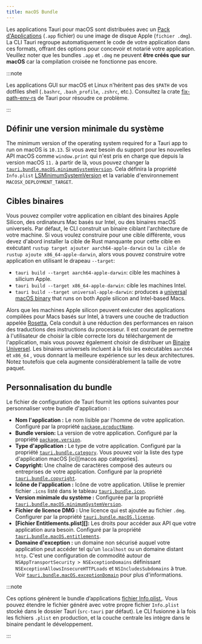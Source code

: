 ```yaml
---
title: macOS Bundle
---
```



Les applications Tauri pour macOS sont distribuées avec un [Pack d'Applications][] (`.app` fichier) ou une image de disque Apple (`fichier .dmg`). La CLI Tauri regroupe automatiquement le code de votre application dans ces formats, offrant des options pour concevoir et notarié votre application. Veuillez noter que les bundles `.app` et `.dmg` ne peuvent **être créés que sur macOS** car la compilation croisée ne fonctionne pas encore.

:::note

Les applications GUI sur macOS et Linux n'héritent pas des `$PATH` de vos dotfiles shell (`.bashrc`, `.bash_profile`, `.zshrc`, etc.). Consultez la crate [fix-path-env-rs][] de Tauri pour résoudre ce problème.

:::

<TauriBuild />

## Définir une version minimale du système

The minimum version of the operating system required for a Tauri app to run on macOS is `10.13`. Si vous avez besoin du support pour les nouvelles API macOS comme `window.print` qui n'est pris en charge que depuis la version macOS `11.` à partir de là, vous pouvez changer la [`tauri.bundle.macOS.minimumSystemVersion`][]. Cela définira la propriété `Info.plist` [LSMinimumSystemVersion][] et la variable d'environnement `MACOSX_DEPLOYMENT_TARGET`.

## Cibles binaires

Vous pouvez compiler votre application en ciblant des binaires Apple Silicon, des ordinateurs Mac basés sur Intel, ou des binaires macOS universels. Par défaut, le CLI construit un binaire ciblant l'architecture de votre machine. Si vous voulez construire pour une cible différente, vous devez d'abord installer la cible de Rust manquante pour cette cible en exécutant `rustup target ajouter aarch64-apple-darwin` ou `la cible de rustup ajoute x86_64-apple-darwin`, alors vous pouvez construire votre application en utilisant le drapeau `--target`:

- `tauri build --target aarch64-apple-darwin`: cible les machines à silicium Apple.
- `tauri build --target x86_64-apple-darwin`: cible les machines Intel.
- `tauri build --target universal-apple-darwin`: produces a [universal macOS binary][] that runs on both Apple silicon and Intel-based Macs.

Alors que les machines Apple silicon peuvent exécuter des applications compilées pour Macs basés sur Intel, à travers une couche de traduction appelée [Rosetta][], Cela conduit à une réduction des performances en raison des traductions des instructions du processeur. Il est courant de permettre à l'utilisateur de choisir la cible correcte lors du téléchargement de l'application, mais vous pouvez également choisir de distribuer un [Binaire Universel][universal macos binary]. Les binaires universels incluent à la fois les exécutables `aarch64` et `x86_64` , vous donnant la meilleure expérience sur les deux architectures. Notez toutefois que cela augmente considérablement la taille de votre paquet.

## Personnalisation du bundle

Le fichier de configuration de Tauri fournit les options suivantes pour personnaliser votre bundle d'application :

- **Nom l'application :** Le nom lisible par l'homme de votre application. Configuré par la propriété [`package.productName`][].
- **Bundle version:** La version de votre application. Configuré par la propriété [`package.version`][].
- **Type d'application :** Le type de votre application. Configuré par la propriété [`tauri.bundle.category`][]. Vous pouvez voir la liste des type d'application macOS [ici][macos app categories].
- **Copyright:** Une chaîne de caractères composé des auteurs ou entreprises de votre application. Configuré par la propriété [`tauri.bundle.copyright`][].
- **Icône de l'application :** Icône de votre application. Utilise le premier fichier `.icns` listé dans le tableau [`tauri.bundle.icon`][].
- **Version minimale du système :** Configurée par la propriété [`tauri.bundle.macOS.minimumSystemVersion`][].
- **Fichier de licence DMG :** Une licence qui est ajoutée au fichier `.dmg`. Configurer par la propriété [`tauri.bundle.macOS.license`][].
- **[Fichier Entitlements.plist][]:** Les droits pour accéder aux API que votre application aura besoin. Configuré par la propriété [`tauri.bundle.macOS.entitlements`][].
- **Domaine d'exception :** un domaine non sécurisé auquel votre application peut accéder tel qu'un `localhost` ou un domaine distant `http`. C'est une configuration de commodité autour de `NSAppTransportSecurity > NSExceptionDomains` définissant `NSExceptionAllowsInsecureHTTPLoads` et `NSIncludesSubdomains` à true. Voir [`tauri.bundle.macOS.exceptionDomain`][] pour plus d'informations.

:::note

Ces options génèrent le bundle d’applications [fichier Info.plist.][]. Vous pouvez étendre le fichier généré avec votre propre fichier `Info.plist` stocké dans le dossier Tauri (`src-tauri` par défaut). Le CLI fusionne à la fois les fichiers `.plist` en production, et la couche centrale les intègre dans le binaire pendant le développement.

:::

[`tauri.bundle.macos.minimumsystemversion`]: /fr/2/reference/config#macconfig.minimumsystemversion
[`package.productname`]: /fr/2/reference/config#packageconfig.productname
[`package.version`]: /fr/2/reference/config#packageconfig.version
[`tauri.bundle.category`]: /fr/2/reference/config#bundleconfig.category
[`tauri.bundle.copyright`]: /fr/2/reference/config#bundleconfig.copyright
[`tauri.bundle.icon`]: /fr/2/reference/config#bundleconfig.icon
[`tauri.bundle.macos.license`]: /fr/2/reference/config#bundleconfig.icon
[`tauri.bundle.macos.entitlements`]: /fr/2/reference/config#macconfig.entitlements
[`tauri.bundle.macos.exceptiondomain`]: /fr/2/reference/config#macconfig.exceptiondomain

[Pack d'Applications]: https://developer.apple.com/library/archive/documentation/CoreFoundation/Conceptual/CFBundles/BundleTypes/BundleTypes.html
[`tauri.bundle.macOS.minimumSystemVersion`]: ../../api/config.md#macconfig.minimumsystemversion
[LSMinimumSystemVersion]: https://developer.apple.com/documentation/bundleresources/information_property_list/lsminimumsystemversion
[universal macos binary]: https://developer.apple.com/documentation/apple-silicon/building-a-universal-macos-binary
[Rosetta]: https://support.apple.com/en-gb/HT211861
[fichier Info.plist.]: https://developer.apple.com/library/archive/documentation/General/Reference/InfoPlistKeyReference/Introduction/Introduction.html
[fix-path-env-rs]: https://github.com/tauri-apps/fix-path-env-rs
